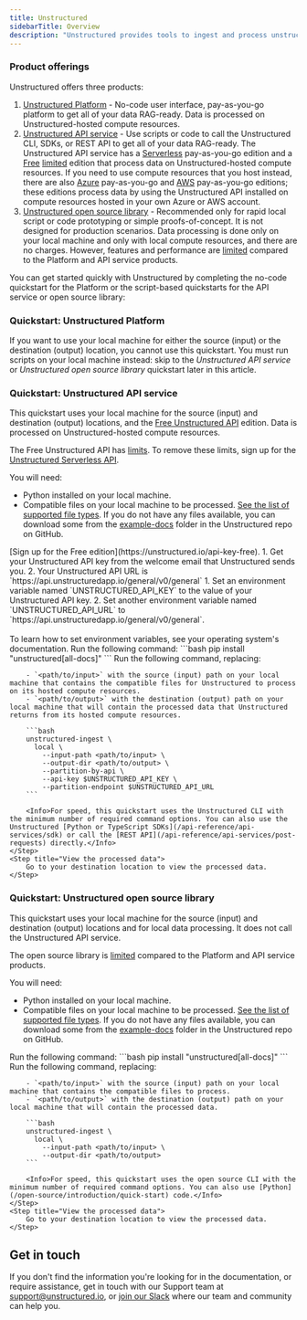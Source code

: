 ```yaml
---
title: Unstructured
sidebarTitle: Overview
description: "Unstructured provides tools to ingest and process unstructured documents for Retrieval Augmented Generation (RAG) and model fine-tuning."
---
```


### Product offerings

Unstructured offers three products:

1. [Unstructured Platform](/platform/overview "Platform") - No-code user interface, pay-as-you-go platform to get all of your data RAG-ready. Data is processed on Unstructured-hosted compute resources.
2. [Unstructured API service](/api-reference/api-services/overview "API") - Use scripts or code to call the Unstructured CLI, SDKs, or REST API to get all of your data RAG-ready. The Unstructured API service has a [Serverless](api-reference/api-services/saas-api-development-guide) pay-as-you-go edition and a [Free](/api-reference/api-services/free-api_) [limited](/api-reference/api-services/free-api#free-unstructured-api-limitations) edition that process data on Unstructured-hosted compute resources. If you need to use compute resources that you host instead, there are also [Azure](/api-reference/api-services/azure) pay-as-you-go and [AWS](/api-reference/api-services/aws) pay-as-you-go editions; these editions process data by using the Unstructured API installed on compute resources hosted in your own Azure or AWS account.
3. [Unstructured open source library](/open-source/introduction/overview/ "OSS") - Recommended only for rapid local script or code prototyping or simple proofs-of-concept. It is not designed for production scenarios. Data processing is done only on your local machine and only with local compute resources, and there are no charges. However, features and performance are [limited](/open-source/introduction/overview) compared to the Platform and API service products.

You can get started quickly with Unstructured by completing the no-code quickstart for the Platform or the script-based quickstarts for the API service or open source library:

### Quickstart: Unstructured Platform

<Info>If you want to use your local machine for either the source (input) or the destination (output) location, you cannot use this quickstart. You must run scripts on your local machine instead: skip to the _Unstructured API service_ or _Unstructured open source library_ quickstart later in this article.</Info>


<SharedPlatform />

### Quickstart: Unstructured API service

This quickstart uses your local machine for the source (input) and destination (output) locations, and the [Free Unstructured API](/api-reference/api-services/free-api) edition. Data is processed on Unstructured-hosted compute resources.

<Info>The Free Unstructured API has [limits](/api-reference/api-services/free-api#free-unstructured-api-limitations). To remove these limits, sign up for the [Unstructured Serverless API](/api-reference/api-services/saas-api-development-guide).</Info>

You will need:

- Python installed on your local machine.
- Compatible files on your local machine to be processed. [See the list of supported file types](/api-reference/api-services/overview#supported-file-types). If you do not have any files available, you can download some from the [example-docs](https://github.com/Unstructured-IO/unstructured/tree/main/example-docs) folder in the Unstructured repo on GitHub.

<Steps>
    <Step title="Sign up">
        [Sign up for the Free edition](https://unstructured.io/api-key-free).
    </Step>
    <Step title="Get your API key and API URL">
        1. Get your Unstructured API key from the welcome email that Unstructured sends you.
        2. Your Unstructured API URL is `https://api.unstructuredapp.io/general/v0/general`
    </Step>
    <Step title="Set enviromnent variables">
        1. Set an environment variable named `UNSTRUCTURED_API_KEY` to the value of your Unstructured API key.
        2. Set another environment variable named `UNSTRUCTURED_API_URL` to `https://api.unstructuredapp.io/general/v0/general`.<br/><br/>
        To learn how to set environment variables, see your operating system's documentation.
    </Step>
    <Step title="Install the API library">
        Run the following command:
        ```bash
        pip install "unstructured[all-docs]"
        ```
    </Step>
    <Step title="Run the code">
        Run the following command, replacing:

        - `<path/to/input>` with the source (input) path on your local machine that contains the compatible files for Unstructured to process on its hosted compute resources.
        - `<path/to/output>` with the destination (output) path on your local machine that will contain the processed data that Unstructured returns from its hosted compute resources.

        ```bash
        unstructured-ingest \
          local \
            --input-path <path/to/input> \
            --output-dir <path/to/output> \
            --partition-by-api \
            --api-key $UNSTRUCTURED_API_KEY \
            --partition-endpoint $UNSTRUCTURED_API_URL
        ```

        <Info>For speed, this quickstart uses the Unstructured CLI with the minimum number of required command options. You can also use the Unstructured [Python or TypeScript SDKs](/api-reference/api-services/sdk) or call the [REST API](/api-reference/api-services/post-requests) directly.</Info>
    </Step>
    <Step title="View the processed data">
        Go to your destination location to view the processed data.
    </Step>
</Steps>

### Quickstart: Unstructured open source library

This quickstart uses your local machine for the source (input) and destination (output) locations and for local data processing. It does not call the Unstructured API service.

<Info>The open source library is [limited](/open-source/introduction/overview) compared to the Platform and API service products.</Info>

You will need:

- Python installed on your local machine.
- Compatible files on your local machine to be processed. [See the list of supported file types](/api-reference/api-services/overview#supported-file-types). If you do not have any files available, you can download some from the [example-docs](https://github.com/Unstructured-IO/unstructured/tree/main/example-docs) folder in the Unstructured repo on GitHub.

<Steps>
    <Step title="Install the open source library">
        Run the following command:
        ```bash
        pip install "unstructured[all-docs]"
        ```
    </Step>
    <Step title="Run the code">
        Run the following command, replacing:

        - `<path/to/input>` with the source (input) path on your local machine that contains the compatible files to process.
        - `<path/to/output>` with the destination (output) path on your local machine that will contain the processed data.

        ```bash
        unstructured-ingest \
          local \
            --input-path <path/to/input> \
            --output-dir <path/to/output>
        ```

        <Info>For speed, this quickstart uses the open source CLI with the minimum number of required command options. You can also use [Python](/open-source/introduction/quick-start) code.</Info>
    </Step>
    <Step title="View the processed data">
        Go to your destination location to view the processed data.
    </Step>
</Steps>

## Get in touch

If you don't find the information you're looking for in the documentation, or require assistance,
get in touch with our Support team at [support@unstructured.io](mailto:support%40unstructured.io),
or [join our Slack](https://short.unstructured.io/pzw05l7) where our team and community can help you.
